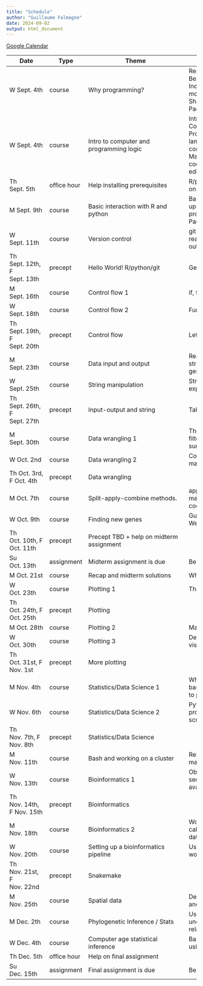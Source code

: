 ```yaml
---
title: "Schedule"
author: "Guillaume Falmagne"
date: 2024-09-02
output: html_document
---
```


[Google Calendar](https://calendar.google.com/calendar/u/1?cid=Y182NjA5NWU5ZTJkNjY3Y2Y2ZjQzMTdhMzU4Nzg2MTkwMDA0MDkyN2JkNWVjYjJlYTliOTgzOWUxZTI4OTFlZTM5QGdyb3VwLmNhbGVuZGFyLmdvb2dsZS5jb20)

| <span style="display: inline-block; width:90px">Date</span> | Type | <span style="display: inline-block; width:250px">Theme</span> | Content                                                                                                                      |
| ---------------------------- | ----------- | ----------------------------------------- | -----------------------------------------------------------------------------------------------------------------------------------------------------------------------------         |
| W  Sept. 4th                 | course      | Why programming?                          | Reproducible research, Bespoke custom analysis, Independence for creating models, Beautiful figures, Sharing analytical tools, Package ecosystem                                      |
| W  Sept. 4th                 | course      | Intro to computer and programming logic   | Intro to programming logic, Computers, Memory, Processors, Programming languages, Interpreted vs compiled languages, Machine code vs source code, Using text files, Text editor, IDE. |
| Th Sept. 5th                 | office hour | Help installing prerequisites             | R/python/Rstudio/VsCode/git on your machine                                                                                                                                           |
| M  Sept. 9th                 | course      | Basic interaction with R and python       | Basic programming; Setting up R, python and your project; Variables; Maths; Packages                                                                                   |
| W  Sept. 11th                | course      | Version control                           | git basics, project discipline, read only data, write only outputs.                                                                                                                   |
| Th Sept. 12th, F Sept. 13th  | precept     | Hello World! R/python/git                 | Getting a working setup                                                                                                                                                              |
| M  Sept. 16th                | course      | Control flow 1                            | if, for, while...                                                                                                                                                                     |
| W  Sept. 18th                | course      | Control flow 2                            | Functions and environments                                                                                                                                                            |
| Th Sept. 19th, F Sept. 20th  | precept     | Control flow                              | Let's start to actually code                                                                                                                                                                            |
| M  Sept. 23th                | course      | Data input and output                     | Reading data from file, data-structures for ecological and genomics data                                                                                                              |
| W  Sept. 25th                | course      | String manipulation                       | Strings and regular expressions                                                                                                                                                       |
| Th Sept. 26th, F Sept. 27th  | precept     | Input-output and string                   | Talking with your program                                                                                                                                                            |
| M  Sept. 30th                | course      | Data wrangling 1                          | The verbs of data wrangling: filter, select, mutate, summarize, joins...                                                                                                              |
| W  Oct.  2nd                 | course      | Data wrangling 2                          | Complex sequences of data manipulation                                                                                                                                                |
| Th Oct.  3rd,  F Oct.  4th   | precept     | Data wrangling                            |                                                                                                                                                                                 |
| M  Oct.  7th                 | course      | Split-apply-combine methods.              | apply family, plyr, dplyr, map, purrr. Modularizing code.                                                                                                                             |
| W  Oct.  9th                 | course      | Finding new genes                         | Guest Lecture by Cara Weisman                                                                                                                                                                                            |
| Th Oct.  10th, F Oct.  11th  | precept     | Precept TBD + help on midterm assignment  |           
| Su Oct.  13th                | assignment  | Midterm assignment is due                 | Be on time, 11:59pm!                                                                                                                                                                  |
| M  Oct.  21st                | course      | Recap and midterm solutions               | What have you learned?                                                                                                                                                                |
| W  Oct.  23th                | course      | Plotting 1                                | The grammar of graphics                                                                                                                                                               |
| Th Oct.  24th, F Oct.  25th  | precept     | Plotting                                  |                                                                                                                                                                                                      |
| M  Oct.  28th                | course      | Plotting 2                                | Making plots pretty                                                                                                                                                                   |
| W  Oct.  30th                | course      | Plotting 3                                | Designing good visualizations                                                                                                                                                         |
| Th Oct.  31st, F Nov.  1st   | precept     | More plotting                             |                                                                                                                                                                                    |
| M  Nov.  4th                 | course      | Statistics/Data Science 1                 | Why Python, Jupyter setup, basic functions, converting R to python                                                                                                                    |
| W  Nov.  6th                 | course      | Statistics/Data Science 2                 | Python for general purpose programming. IO, vision, web scraping                                                                                                                      |
| Th Nov.  7th,  F Nov.  8th   | precept     | Statistics/Data Science                   |                                                                                                                                                                                                 |
| M  Nov.  11th                | course      | Bash and working on a cluster             | Remote file and job management                                                                                                                                                        |
| W  Nov.  13th                | course      | Bioinformatics 1                          | Objectives of bioinformatic sequence analysis and available tools                                                                                                                     |
| Th Nov.  14th, F Nov.  15th  | precept     | Bioinformatics                            |                                                                                                                                                                       |
| M  Nov.  18th                | course      | Bioinformatics 2                          | Working through a SNP calling pipeline with NGS data                                                                                                                                  |
| W  Nov.  20th                | course      | Setting up a bioinformatics pipeline      | Using snakemake to do real work                                                                                                                                                       |
| Th Nov.  21st, F Nov.  22nd  | precept     | Snakemake                                 |                                                                                                                                                                              |
| M  Nov.  25th                | course      | Spatial data                              | Dealing with shape formats and making maps                                                                                                                                            |
| M  Dec.  2th                 | course      | Phylogenetic Inference / Stats            | Using sequence data to uncover evolutionary relations                                                                                                                                 |
| W  Dec.  4th                 | course      | Computer age statistical inference        | Basic hypothesis testing using permutations                                                                                                                                           |
| Th Dec.  5th                 | office hour | Help on final assignment                  |                                                                                                                                                                                       |
| Su Dec.  15th                | assignment  | Final assignment is due                   | Be on time, 11:59pm!                                                                                                                                                                  |
